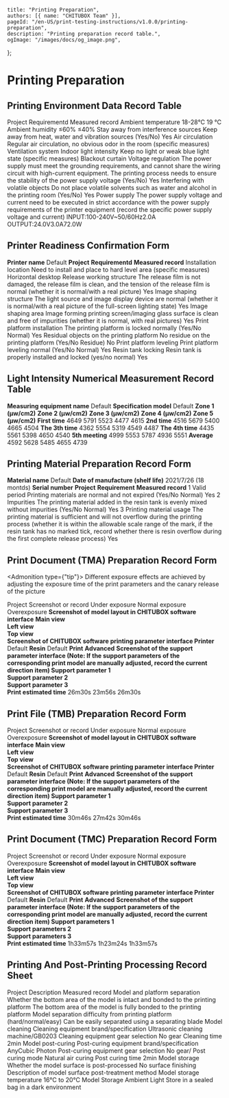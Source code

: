 	title: "Printing Preparation",
	authors: [{ name: "CHITUBOX Team" }],
	pageId: "/en-US/print-testing-instructions/v1.0.0/printing-preparation",
	description: "Printing preparation record table.",
	ogImage: "/images/docs/og_image.png",
};

# Printing Preparation

## Printing Environment Data Record Table

<ResponsiveTable>
	<thead>
		<tr>
			<th>Project</th>
			<th>Requirementd</th>
			<th>Measured record</th>
		</tr>
	</thead>
	<tbody>
		<tr>
			<td>Ambient temperature</td>
			<td>18-28℃</td>
			<td>19 ℃</td>
		</tr>
		<tr>
			<td>Ambient humidity</td>
			<td>≤60%</td>
			<td>≤40%</td>
		</tr>
		<tr>
			<td>Stay away from interference sources</td>
			<td>Keep away from heat, water and vibration sources (Yes/No)</td>
			<td>Yes</td>
		</tr>
		<tr>
			<td>Air circulation</td>
			<td>
				Regular air circulation, no obvious odor in the room (specific
				measures)
			</td>
			<td>Ventilation system</td>
		</tr>
		<tr>
			<td>Indoor light intensity</td>
			<td>Keep no light or weak blue light state (specific measures)</td>
			<td>Blackout curtain</td>
		</tr>
		<tr>
			<td>Voltage regulation</td>
			<td>
				The power supply must meet the grounding requirements, and
				cannot share the wiring circuit with high-current equipment. The
				printing process needs to ensure the stability of the power
				supply voltage (Yes/No)
			</td>
			<td>Yes</td>
		</tr>
		<tr>
			<td>Interfering with volatile objects</td>
			<td>
				Do not place volatile solvents such as water and alcohol in the
				printing room (Yes/No)
			</td>
			<td>Yes</td>
		</tr>
		<tr>
			<td>Power supply</td>
			<td>
				The power supply voltage and current need to be executed in
				strict accordance with the power supply requirements of the
				printer equipment (record the specific power supply voltage and
				current)
			</td>
			<td>INPUT:100-240V~50/60Hz2.0A OUTPUT:24.0V3.0A72.0W</td>
		</tr>
	</tbody>
</ResponsiveTable>

<br />

## Printer Readiness Confirmation Form

<ResponsiveTable>
	<tbody>
		<tr>
			<td>
				<b>Printer name</b>
			</td>
			<td colSpan="2">Default</td>
		</tr>
		<tr>
			<td>
				<b>Project</b>
			</td>
			<td>
				<b>Requirementd</b>
			</td>
			<td>
				<b>Measured record</b>
			</td>
		</tr>
	</tbody>
	<tbody>
		<tr>
			<td>Installation location</td>
			<td>
				Need to install and place to hard level area (specific measures)
			</td>
			<td style={{ minWidth: "170px" }}>Horizontal desktop</td>
		</tr>
		<tr>
			<td>Release working structure</td>
			<td>
				The release film is not damaged, the release film is clean, and
				the tension of the release film is normal (whether it is
				normal/with a real picture)
			</td>
			<td>Yes</td>
		</tr>
		<tr>
			<td>Image shaping structure</td>
			<td>
				The light source and image display device are normal (whether it
				is normal/with a real picture of the full-screen lighting state)
			</td>
			<td>Yes</td>
		</tr>
		<tr>
			<td>Image shaping area</td>
			<td>
				Image forming printing screen/imaging glass surface is clean and
				free of impurities (whether it is normal, with real pictures)
			</td>
			<td>Yes</td>
		</tr>
		<tr>
			<td>Print platform installation</td>
			<td>The printing platform is locked normally (Yes/No Normal)</td>
			<td>Yes</td>
		</tr>
		<tr>
			<td>Residual objects on the printing platform</td>
			<td>No residue on the printing platform (Yes/No Residue)</td>
			<td>No</td>
		</tr>
		<tr>
			<td>Print platform leveling</td>
			<td>Print platform leveling normal (Yes/No Normal)</td>
			<td>Yes</td>
		</tr>
		<tr>
			<td>Resin tank locking</td>
			<td>Resin tank is properly installed and locked (yes/no normal)</td>
			<td>Yes</td>
		</tr>
	</tbody>
</ResponsiveTable>

<br />

## Light Intensity Numerical Measurement Record Table

<ResponsiveTable>
	<tbody>
		<tr>
			<td rowSpan="2"></td>
			<td>
				<b>Measuring equipment name</b>
			</td>
			<td>Default</td>
			<td>
				<b>Specification model</b>
			</td>
			<td colSpan="2">Default</td>
		</tr>
		<tr>
			<td>
				<b>Zone 1 (μw/cm2)</b>
			</td>
			<td>
				<b>Zone 2 (μw/cm2)</b>
			</td>
			<td>
				<b>Zone 3 (μw/cm2)</b>
			</td>
			<td>
				<b>Zone 4 (μw/cm2)</b>
			</td>
			<td>
				<b>Zone 5 (μw/cm2)</b>
			</td>
		</tr>
	</tbody>
	<tbody>
		<tr>
			<td>
				<b>First time</b>
			</td>
			<td>4649</td>
			<td> 5791</td>
			<td> 5523</td>
			<td> 4477</td>
			<td> 4615</td>
		</tr>
		<tr>
			<td>
				<b>2nd time</b>
			</td>
			<td>4516</td>
			<td> 5679</td>
			<td> 5400</td>
			<td> 4665</td>
			<td> 4504</td>
		</tr>
		<tr>
			<td>
				<b>The 3th time</b>
			</td>
			<td>4362</td>
			<td> 5554</td>
			<td> 5319</td>
			<td> 4549</td>
			<td> 4487</td>
		</tr>
		<tr>
			<td>
				<b>The 4th time</b>
			</td>
			<td>4435</td>
			<td> 5561</td>
			<td> 5398</td>
			<td> 4650</td>
			<td> 4540</td>
		</tr>
		<tr>
			<td>
				<b>5th meeting</b>
			</td>
			<td>4999</td>
			<td> 5553</td>
			<td> 5787</td>
			<td> 4936</td>
			<td> 5551</td>
		</tr>
		<tr>
			<td>
				<b>Average</b>
			</td>
			<td>4592</td>
			<td> 5628</td>
			<td> 5485</td>
			<td> 4655</td>
			<td> 4739</td>
		</tr>
	</tbody>
</ResponsiveTable>

<div
	style={{
		display: "flex",
		justifyContent: "center",
		alignItem: "center",
	}}
>
	<ImageContainer src="/images/docs/en-US/chitubox-printing-test/1.x.x/test-preparation/front-of-printer.svg" />
</div>

## Printing Material Preparation Record Form

<ResponsiveTable>
	<tbody>
		<tr>
			<td>
				<b>Material name</b>
			</td>
			<td>Default</td>
			<td>
				<b>Date of manufacture (shelf life)</b>
			</td>
			<td>2021/7/26 (18 montds)</td>
		</tr>
		<tr>
			<td>
				<b>Serial number</b>
			</td>
			<td>
				<b>Project</b>
			</td>
			<td>
				<b>Requirement</b>
			</td>
			<td>
				<b>Measured record</b>
			</td>
		</tr>
	</tbody>
	<tbody>
		<tr>
			<td>1</td>
			<td>Valid period</td>
			<td>
				Printing materials are normal and not expired (Yes/No Normal)
			</td>
			<td>Yes</td>
		</tr>
		<tr>
			<td>2</td>
			<td>Impurities</td>
			<td>
				The printing material added in the resin tank is evenly mixed
				without impurities (Yes/No Normal)
			</td>
			<td>Yes</td>
		</tr>
		<tr>
			<td>3</td>
			<td>Printing material usage</td>
			<td>
				The printing material is sufficient and will not overflow during
				the printing process (whether it is within the allowable scale
				range of the mark, if the resin tank has no marked tick, record
				whether there is resin overflow during the first complete
				release process)
			</td>
			<td>Yes</td>
		</tr>
	</tbody>
</ResponsiveTable>

<br />

## Print Document (TMA) Preparation Record Form

<Admonition type={"tip"}>
	Different exposure effects are achieved by adjusting the exposure time of
	the print parameters and the canary release of the picture
</Admonition>

<ResponsiveTable>
	<thead>
		<tr>
			<th colSpan="2" rowSpan="2">
				Project
			</th>
			<th colSpan="3">Screenshot or record</th>
		</tr>
		<tr>
			<th>Under exposure</th>
			<th>Normal exposure</th>
			<th>Overexposure</th>
		</tr>
	</thead>
	<tbody>
		<tr>
			<td rowSpan="3">
				<b>Screenshot of model layout in CHITUBOX software interface</b>
			</td>
			<td style={{ minWidth: "150px" }}>
				<b>Main view</b>
			</td>
			<td colSpan="3">
				<div
					style={{
						display: "flex",
						justifyContent: "center",
						alignItem: "center",
					}}
				>
					<ImageContainer
						src="/images/docs/en-US/chitubox-printing-test/1.x.x/analysis/tma-front.png"
						width={"60%"}
					/>
				</div>
			</td>
		</tr>
		<tr>
			<td>
				<b>Left view</b>
			</td>
			<td colSpan="3">
				<div
					style={{
						display: "flex",
						justifyContent: "center",
						alignItem: "center",
					}}
				>
					<ImageContainer
						width={"60%"}
						src="/images/docs/en-US/chitubox-printing-test/1.x.x/analysis/tma-left.png"
					/>
				</div>
			</td>
		</tr>
		<tr>
			<td>
				<b>Top view</b>
			</td>
			<td colSpan="3">
				<div
					style={{
						display: "flex",
						justifyContent: "center",
						alignItem: "center",
					}}
				>
					<ImageContainer
						src="/images/docs/en-US/chitubox-printing-test/1.x.x/analysis/tma-top.png"
						width={"60%"}
					/>
				</div>
			</td>
		</tr>
		<tr>
			<td rowSpan="4">
				<b>
					Screenshot of CHITUBOX software printing parameter interface
				</b>
			</td>
			<td>
				<b>Printer</b>
			</td>
			<td colSpan="3">Default</td>
		</tr>
		<tr>
			<td>
				<b>Resin</b>
			</td>
			<td colSpan="3">Default</td>
		</tr>
		<tr>
			<td>
				<b>Print</b>
			</td>
			<td>
				<ImageContainer
					src="/images/docs/en-US/chitubox-printing-test/1.x.x/analysis/tma-print_001.png"
					width={200}
				/>
			</td>
			<td>
				<ImageContainer
					src="/images/docs/en-US/chitubox-printing-test/1.x.x/analysis/tma-print_002.png"
					width={200}
				/>
			</td>
			<td>
				<ImageContainer
					src="/images/docs/en-US/chitubox-printing-test/1.x.x/analysis/tma-print_003.png"
					width={200}
				/>
			</td>
		</tr>
		<tr>
			<td>
				<b>Advanced</b>
			</td>
			<td>
				<ImageContainer
					src="/images/docs/en-US/chitubox-printing-test/1.x.x/analysis/tma-advanced_001.png"
					width={200}
				/>
			</td>
			<td>
				<ImageContainer
					src="/images/docs/en-US/chitubox-printing-test/1.x.x/analysis/tma-advanced_002.png"
					width={200}
				/>
			</td>
			<td>
				<ImageContainer
					src="/images/docs/en-US/chitubox-printing-test/1.x.x/analysis/tma-advanced_003.png"
					width={200}
				/>
			</td>
		</tr>
		<tr>
			<td rowSpan="3">
				<b>
					Screenshot of the support parameter interface (Note: If the
					support parameters of the corresponding print model are
					manually adjusted, record the current direction item)
				</b>
			</td>
			<td>
				<b>Support parameter 1</b>
			</td>
			<td colSpan="3">
				<div
					style={{
						display: "flex",
						justifyContent: "center",
						alignItem: "center",
					}}
				>
					<ImageContainer
						src="/images/docs/en-US/chitubox-printing-test/1.x.x/analysis/tma-support_001.png"
						width={"35%"}
					/>
				</div>
			</td>
		</tr>
		<tr>
			<td>
				<b>Support parameter 2</b>
			</td>
			<td colSpan="3">
				<div
					style={{
						display: "flex",
						justifyContent: "center",
						alignItem: "center",
					}}
				>
					<ImageContainer
						src="/images/docs/en-US/chitubox-printing-test/1.x.x/analysis/tma-support_002.png"
						width={"35%"}
					/>
				</div>
			</td>
		</tr>
		<tr>
			<td>
				<b>Support parameter 3</b>
			</td>
			<td colSpan="3">
				<div
					style={{
						display: "flex",
						justifyContent: "center",
						alignItem: "center",
					}}
				>
					<ImageContainer
						src="/images/docs/en-US/chitubox-printing-test/1.x.x/analysis/tma-support_003.png"
						width={"35%"}
					/>
				</div>
			</td>
		</tr>
		<tr>
			<td colSpan="2">
				<b>Print estimated time</b>
			</td>
			<td>26m30s</td>
			<td>23m56s</td>
			<td>26m30s</td>
		</tr>
	</tbody>
</ResponsiveTable>

<br />

## Print File (TMB) Preparation Record Form

<ResponsiveTable>
	<thead>
		<tr>
			<th colSpan="2" rowSpan="2">
				Project
			</th>
			<th colSpan="3">Screenshot or record</th>
		</tr>
		<tr>
			<th>Under exposure</th>
			<th>Normal exposure</th>
			<th>Overexposure</th>
		</tr>
	</thead>
	<tbody>
		<tr>
			<td rowSpan="3">
				<b>Screenshot of model layout in CHITUBOX software interface</b>
			</td>
			<td style={{ minWidth: "150px" }}>
				<b>Main view</b>
			</td>
			<td colSpan="3">
				<div
					style={{
						display: "flex",
						justifyContent: "center",
						alignItem: "center",
					}}
				>
					<ImageContainer
						src="/images/docs/en-US/chitubox-printing-test/1.x.x/analysis/tmb-front.png"
						width={"60%"}
					/>
				</div>
			</td>
		</tr>
		<tr>
			<td>
				<b>Left view</b>
			</td>
			<td colSpan="3">
				<div
					style={{
						display: "flex",
						justifyContent: "center",
						alignItem: "center",
					}}
				>
					<ImageContainer
						src="/images/docs/en-US/chitubox-printing-test/1.x.x/analysis/tmb-left.png"
						width={"60%"}
					/>
				</div>
			</td>
		</tr>
		<tr>
			<td>
				<b>Top view</b>
			</td>
			<td colSpan="3">
				<div
					style={{
						display: "flex",
						justifyContent: "center",
						alignItem: "center",
					}}
				>
					<ImageContainer
						src="/images/docs/en-US/chitubox-printing-test/1.x.x/analysis/tmb-top.png"
						width={"60%"}
					/>
				</div>
			</td>
		</tr>
		<tr>
			<td rowSpan="4">
				<b>
					Screenshot of CHITUBOX software printing parameter interface
				</b>
			</td>
			<td>
				<b>Printer</b>
			</td>
			<td colSpan="3">Default</td>
		</tr>
		<tr>
			<td>
				<b>Resin</b>
			</td>
			<td colSpan="3">Default</td>
		</tr>
		<tr>
			<td>
				<b>Print</b>
			</td>
			<td>
				<ImageContainer
					src="/images/docs/en-US/chitubox-printing-test/1.x.x/analysis/tmb-print_001.png"
					width={200}
				/>
			</td>
			<td>
				<ImageContainer
					src="/images/docs/en-US/chitubox-printing-test/1.x.x/analysis/tmb-print_002.png"
					width={200}
				/>
			</td>
			<td>
				<ImageContainer
					src="/images/docs/en-US/chitubox-printing-test/1.x.x/analysis/tmb-print_003.png"
					width={200}
				/>
			</td>
		</tr>
		<tr>
			<td>
				<b>Advanced</b>
			</td>
			<td>
				<ImageContainer
					src="/images/docs/en-US/chitubox-printing-test/1.x.x/analysis/tmb-advanced_001.png"
					width={200}
				/>
			</td>
			<td>
				<ImageContainer
					src="/images/docs/en-US/chitubox-printing-test/1.x.x/analysis/tmb-advanced_002.png"
					width={200}
				/>
			</td>
			<td>
				<ImageContainer
					src="/images/docs/en-US/chitubox-printing-test/1.x.x/analysis/tmb-advanced_003.png"
					width={200}
				/>
			</td>
		</tr>
		<tr>
			<td rowSpan="3">
				<b>
					Screenshot of the support parameter interface (Note: If the
					support parameters of the corresponding print model are
					manually adjusted, record the current direction item)
				</b>
			</td>
			<td>
				<b>Support parameter 1</b>
			</td>
			<td colSpan="3">
				<div
					style={{
						display: "flex",
						justifyContent: "center",
						alignItem: "center",
					}}
				>
					<ImageContainer
						src="/images/docs/en-US/chitubox-printing-test/1.x.x/analysis/tmb-support_001.png"
						width={"35%"}
					/>
				</div>
			</td>
		</tr>
		<tr>
			<td>
				<b>Support parameter 2</b>
			</td>
			<td colSpan="3">
				<div
					style={{
						display: "flex",
						justifyContent: "center",
						alignItem: "center",
					}}
				>
					<ImageContainer
						src="/images/docs/en-US/chitubox-printing-test/1.x.x/analysis/tmb-support_002.png"
						width={"35%"}
					/>
				</div>
			</td>
		</tr>
		<tr>
			<td>
				<b>Support parameter 3</b>
			</td>
			<td colSpan="3">
				<div
					style={{
						display: "flex",
						justifyContent: "center",
						alignItem: "center",
					}}
				>
					<ImageContainer
						src="/images/docs/en-US/chitubox-printing-test/1.x.x/analysis/tmb-support_003.png"
						width={"35%"}
					/>
				</div>
			</td>
		</tr>
		<tr>
			<td colSpan="2">
				<b>Print estimated time</b>
			</td>
			<td>30m46s</td>
			<td>27m42s</td>
			<td>30m46s</td>
		</tr>
	</tbody>
</ResponsiveTable>

<br />

## Print Document (TMC) Preparation Record Form

<ResponsiveTable>
	<thead>
		<tr>
			<th colSpan="2" rowSpan="2">
				Project
			</th>
			<th colSpan="3">Screenshot or record</th>
		</tr>
		<tr>
			<th>Under exposure</th>
			<th>Normal exposure</th>
			<th>Overexposure</th>
		</tr>
	</thead>
	<tbody>
		<tr>
			<td rowSpan="3">
				<b>Screenshot of model layout in CHITUBOX software interface</b>
			</td>
			<td style={{ minWidth: "150px" }}>
				<b>Main view</b>
			</td>
			<td colSpan="3">
				<div
					style={{
						display: "flex",
						justifyContent: "center",
						alignItem: "center",
					}}
				>
					<ImageContainer
						src="/images/docs/en-US/chitubox-printing-test/1.x.x/analysis/tmc-front.png"
						width={"60%"}
					/>
				</div>
			</td>
		</tr>
		<tr>
			<td>
				<b>Left view</b>
			</td>
			<td colSpan="3">
				<div
					style={{
						display: "flex",
						justifyContent: "center",
						alignItem: "center",
					}}
				>
					<ImageContainer
						src="/images/docs/en-US/chitubox-printing-test/1.x.x/analysis/tmc-left.png"
						width={"60%"}
					/>
				</div>
			</td>
		</tr>
		<tr>
			<td>
				<b>Top view</b>
			</td>
			<td colSpan="3">
				<div
					style={{
						display: "flex",
						justifyContent: "center",
						alignItem: "center",
					}}
				>
					<ImageContainer
						src="/images/docs/en-US/chitubox-printing-test/1.x.x/analysis/tmc-top.png"
						width={"60%"}
					/>
				</div>
			</td>
		</tr>
		<tr>
			<td rowSpan="4">
				<b>
					Screenshot of CHITUBOX software printing parameter interface
				</b>
			</td>
			<td>
				<b>Printer</b>
			</td>
			<td colSpan="3">Default</td>
		</tr>
		<tr>
			<td>
				<b>Resin</b>
			</td>
			<td colSpan="3">Default</td>
		</tr>
		<tr>
			<td>
				<b>Print</b>
			</td>
			<td>
				<ImageContainer
					src="/images/docs/en-US/chitubox-printing-test/1.x.x/analysis/tmc-print_001.png"
					width={200}
				/>
			</td>
			<td>
				<ImageContainer
					src="/images/docs/en-US/chitubox-printing-test/1.x.x/analysis/tmc-print_002.png"
					width={200}
				/>
			</td>
			<td>
				<ImageContainer
					src="/images/docs/en-US/chitubox-printing-test/1.x.x/analysis/tmc-print_003.png"
					width={200}
				/>
			</td>
		</tr>
		<tr>
			<td>
				<b>Advanced</b>
			</td>
			<td>
				<ImageContainer
					src="/images/docs/en-US/chitubox-printing-test/1.x.x/analysis/tmc-advanced_001.png"
					width={200}
				/>
			</td>
			<td>
				<ImageContainer
					src="/images/docs/en-US/chitubox-printing-test/1.x.x/analysis/tmc-advanced_002.png"
					width={200}
				/>
			</td>
			<td>
				<ImageContainer
					src="/images/docs/en-US/chitubox-printing-test/1.x.x/analysis/tmc-advanced_003.png"
					width={200}
				/>
			</td>
		</tr>
		<tr>
			<td rowSpan="3">
				<b>
					Screenshot of the support parameter interface (Note: If the
					support parameters of the corresponding print model are
					manually adjusted, record the current direction item)
				</b>
			</td>
			<td>
				<b>Support parameters 1</b>
			</td>
			<td colSpan="3">
				<div
					style={{
						display: "flex",
						justifyContent: "center",
						alignItem: "center",
					}}
				>
					<ImageContainer
						src="/images/docs/en-US/chitubox-printing-test/1.x.x/analysis/tmc-support_001.png"
						width={"35%"}
					/>
				</div>
			</td>
		</tr>
		<tr>
			<td>
				<b>Support parameters 2</b>
			</td>
			<td colSpan="3">
				<div
					style={{
						display: "flex",
						justifyContent: "center",
						alignItem: "center",
					}}
				>
					<ImageContainer
						src="/images/docs/en-US/chitubox-printing-test/1.x.x/analysis/tmc-support_001.png"
						width={"35%"}
					/>
				</div>
			</td>
		</tr>
		<tr>
			<td>
				<b>Support parameters 3</b>
			</td>
			<td colSpan="3">
				<div
					style={{
						display: "flex",
						justifyContent: "center",
						alignItem: "center",
					}}
				>
					<ImageContainer
						src="/images/docs/en-US/chitubox-printing-test/1.x.x/analysis/tmc-support_001.png"
						width={"35%"}
					/>
				</div>
			</td>
		</tr>
		<tr>
			<td colSpan="2">
				<b>Print estimated time</b>
			</td>
			<td>1h33m57s</td>
			<td>1h23m24s</td>
			<td>1h33m57s</td>
		</tr>
	</tbody>
</ResponsiveTable>

<br />

## Printing And Post-Printing Processing Record Sheet

<ResponsiveTable>
	<thead>
		<tr>
			<th>Project</th>
			<th>Description</th>
			<th>Measured record</th>
		</tr>
	</thead>
	<tbody>
		<tr>
			<td rowSpan="2">Model and platform separation</td>
			<td>
				Whether the bottom area of the model is intact and bonded to the
				printing platform
			</td>
			<td>
				The bottom area of the model is fully bonded to the printing
				platform
			</td>
		</tr>
		<tr>
			<td>
				Model separation difficulty from printing platform
				(hard/normal/easy)
			</td>
			<td>Can be easily separated using a separating blade</td>
		</tr>
		<tr>
			<td rowSpan="3">Model cleaning</td>
			<td>Cleaning equipment brand/specification</td>
			<td>Ultrasonic cleaning machine/GB0203</td>
		</tr>
		<tr>
			<td>Cleaning equipment gear selection</td>
			<td>No gear</td>
		</tr>
		<tr>
			<td>Cleaning time</td>
			<td>2min</td>
		</tr>
		<tr>
			<td rowSpan="4">Model post-curing</td>
			<td>Post-curing equipment brand/specification</td>
			<td>AnyCubic Photon</td>
		</tr>
		<tr>
			<td>Post-curing equipment gear selection</td>
			<td>No gear/</td>
		</tr>
		<tr>
			<td>Post curing mode</td>
			<td>Natural air curing</td>
		</tr>
		<tr>
			<td>Post curing time</td>
			<td>2min</td>
		</tr>
		<tr>
			<td rowSpan="4">Model storage</td>
			<td>Whether the model surface is post-processed</td>
			<td rowSpan="2">No surface finishing</td>
		</tr>
		<tr>
			<td>Description of model surface post-treatment method</td>
		</tr>
		<tr>
			<td>Model storage temperature</td>
			<td>16℃ to 20℃</td>
		</tr>
		<tr>
			<td>Model Storage Ambient Light</td>
			<td>Store in a sealed bag in a dark environment</td>
		</tr>
	</tbody>
</ResponsiveTable>
